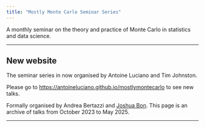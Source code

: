 ```yaml
---
title: "Mostly Monte Carlo Seminar Series"
---
```


A monthly seminar on the theory and practice of Monte Carlo in statistics and data science.

------------------------------------------------------------------------

::: callout-important
## New website

The seminar series in now organised by Antoine Luciano and Tim Johnston.

Please go to [https://antoineluciano.github.io/mostlymontecarlo](https://antoineluciano.github.io/mostlymontecarlo) to see new talks.

:::

Formally organised by Andrea Bertazzi and [Joshua Bon](https://bonstats.github.io). This page is an archive of talks from October 2023 to May 2025.

------------------------------------------------------------------------
